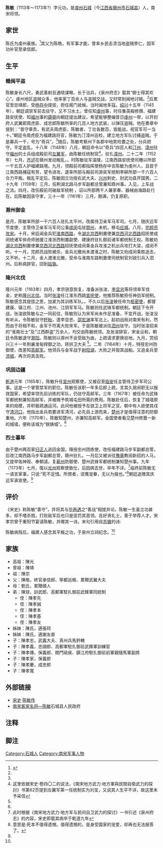 {{Infobox person
|name        = 陳敏
|image       = 
|image_size  = 
|caption     = 
|birth_date  = 1113年
|birth_place = [[南宋|南宋]]
|death_date  = 約1173年
|death_place = [[南宋|南宋]]
|occupation  = 南宋将领
}}

'''陈敏'''（1113年～1173年?）字元功，是[[虔州|虔州]][[石城|石城]]（今[[江西省|江西省]][[赣州市|赣州市]][[石城县|石城县]]）人，南宋将领。

==家世==
陈氏为虔州豪族。<ref name=fuck>{{cite book |title=南宋地方武力 地方軍與民間自衛武力的探討 |author=黃寬重 |publisher=:東大圖書公司 |year=2002 |isbn=957-19-2690-6 |pages=60-62页 }}</ref>其父为陈皓，有军事才能，曾率乡民击溃当地盗贼李仁，因军功补官至承信郎。{{refTag|1=《宋史·卷四〇二》：父皓……補官至承信郎 }}

==生平==
===赣闽平盗===
陈敏身长六尺，勇武善射且通晓谋略、长于治兵，《泉州府志》载其“御士得其欢心”。虔州地区盗贼众多，他率家丁百余人与盗贼交战，又时常到闽地讨贼。<ref name=fuck></ref>后累官至忠靖郎，受[[杨存中|杨存中]]提拔，担任阁门祗候。当时闽地多寇。[[绍兴|绍兴]]十五年（1145年），朝廷调禁军前去驻守，又不习水土。曾任知[[虔州|虔州]]事，时任集英殿修撰、福建路安抚使、知[[福州|福州]]事的[[薛弼|薛弼]]向朝廷提出建议，希望能够整编昔日[[虔州|虔州]]一带，以开封府人武翼郎周虎臣、成忠郎陈敏所率的几百人地方武装，以弹压盗贼。他在奏章中提到：“昔守章贡，有武夫周虎臣、陈敏者，丁壮各数百，皆能战，视官军可一当十。”朝廷令周虎臣为福建路将官，陈敏为汀漳州巡检，建立地方军队讨捕盗贼。{{reftag|1=《续资治通鉴·卷127》:时福建土寇未平……敏，石城人也}}于是募兵一千，号为“奇兵”。{{refTag|1=《宋史·卷三八〇》：弼至郡……凡四年而贼平 }}<ref name=fuck></ref>随后，陈敏考察州下各郡中地势险要之处，分兵把守，平定盗乱。十八年（1148年）八月，朝廷命令以“奇兵”四百人和[[汀州|汀州]]、[[漳州|漳州]]驻守[[福州|福州]]的士兵组成殿前司[[左翼军|左翼军]]，由陈敏任统制官<ref>这里依据宋史·卷四〇二的说法，《南宋地方武力·地方軍與民間自衛武力的探討》书第62页提到左翼军第一任统制实为刘宝，又说其人生平不详，故这里未予采信</ref>，驻扎[[漳州|漳州]]。二十二年（1152年）七月，[[齐述|齐述]]在赣州发动叛乱，{{reftag|1=《宋史·卷三十》:虔州军卒齐述杀殿前司统制吴进、江西同统领马晟，据州叛。}}{{reftag|1=《续资治通鉴·卷129》:初，殿前司游奕军统制李耕…而敏所部统领官元玘战死}}。时陈敏驻军温陵，江南西路安抚使司檄以所部一千五百人护福建路境。九月，领殿前司都指挥使杨存中言陈敏为虔州人，且尝于江南西路捕寇有劳，望令进攻，遂率所部与殿前司游奕军统制李耕所部一千六百人合力平叛。叛乱平定后，陈敏因立功授右武大夫、[[兴州|兴州]]刺史、封武功县开国男。二十九年（1159年）三月，任荆湖北路马步军副都总管兼知鼎州事。入见，上车战之法。四月，改任殿前司破敌军统制{{refTag|1=《宋史·卷四〇二》：敏按諸郡要害……除破敵軍統製 }} {{refTag|1=《淳熙三山志·卷18》：二十六年四月，诏分本军之半隶统制陈敏于泉州……计六百人。}}，诏以所部两千人兼家眷、器械由海路赴行在。后陈敏因丧守孝，三十一年（1161年）三月，期满，仍复原职。{{reftag|1=《续资治通鉴·卷134》:诏起复左武大夫……改隶马军司。}}

===滁州御金===
是月，陈敏率所部一千六百人驻扎太平州，改属侍卫亲军马军司。七月，随庆远军节度使、主管侍卫亲军马军司公事[[成闵|成闵]]屯驻[[鄂州_(古代)|鄂州]]，未机，移屯[[应城市|应城]]。八月，[[完颜亮|完颜亮]][[采石之战_(1161年)|攻宋]]。十月，宋廷闻金兵犯[[淮南西路|淮南西路]]，令[[荆湖北路|湖北]][[京西南路|京西]]制置使兼[[京西北路|京西]][[河北西路|河北西路]]招抚使成闵统诸军倂舟师驰援江淮浙西制置副使、建康府驻扎御前诸军都统制王权。陈敏劝[[荆湖北路|湖北]][[京西南路|京西]]制置使兼[[京西北路|京西]][[河北西路|河北西路]]招抚使成闵乘金兵攻淮之机出兵攻打大梁，成闵不听。十一月，完颜亮战败被杀，金兵北撤尚未渡淮之时，陈敏又劝成闵乘胜追击，又不听。十二月，金人渡淮北撤，受命与淮南东路制置使司统制官刘锐引兵入泗州。后称病辞官，回到[[姑孰|姑孰]]。{{refTag|1=《宋史·卷四〇二》：以所部駐太平州……敏遂移疾歸姑孰 }}

===隆兴北伐===
隆兴元年（1163年）四月，孝宗锐意恢复，准备派张浚、[[李显忠|李显忠]]等将领率军伐金，史称[[宋金战争#隆兴北伐|隆兴北伐]]。当时[[张浚|张浚]]任江淮东西路[[宣抚使|宣抚使]]，他推荐陈敏担任神劲军统制。陈敏感念其提拔之恩，加紧为其训练军队。{{reftag|1=《续资治通鉴·卷137》:又奏差陈敏为统制……未几，成军}}。不久以后[[张浚|张浚]]被任命为[[枢密使|枢密使]]，都督建康、镇江府、江州、池州、江阴军军马。{{refTag|1=《宋史·卷三六一》：隆興元年，除樞密使，都督建康、鎮江府、江州、池州、江陰軍軍馬 }}陈敏则任武锋军都统制。朝廷下令开战，张浚欲陈敏与之一同前往，陈敏则认为宋军尚未作足准备，不宜开战，张浚没有听从，令陈敏驻守[[盱眙|盱眙]]，遣李显忠、[[邵宏渊|邵宏渊]]率军北上。{{refTag|1=《宋史·卷四〇二》：孝宗即位，张浚宣抚江、淮，奏敏为神劲军统制……浚不听，令敏屯盱眙 }}起初战局对南宋有利，然而由于将相不和，金军于符离大败宋军。于是陈敏被派往[[泗州|泗州]]驻守。当时张浚招来的“淮南壮士”及“江西群盗”万余人，均交由陈敏统领。{{refTag|1=《宋史·卷三六一》：時浚所招徠山東、淮北忠義之士……陳敏統之，以守泗州 }}{{reftag|1=《续资治通鉴·卷138》:时浚所招徕山东、淮北忠义之士……以守泗州}}及张浚辞官，宋金议和，朝廷令陈敏退守[[滁阳|滁阳]]。陈敏则以滁州不会受敌为由，上疏请求更换驻地。九月，赏绍兴三十一年荆襄淮甸捍御之功，转拱卫大夫{{refTag|1=《宋会要辑稿·兵十九》：数内陈敏欲于阶官上转行……即于右武大夫成州团练使上转拱卫大夫 }} <ref name=fuck></ref>。二年（1164年）十月，特授忠州防御使，改差知[[高邮军|高邮军]]。他领兵与金军战于[[射阳湖|射阳湖]]，大败之并毁其战船。又追金兵至[[沛城|沛城]]，再次将其击败。{{refTag|1=《宋史·卷四〇二》：金人議和，詔敏退守滁陽……追至沛城，複敗之 }}{{reftag|1=《续资治通鉴·卷139》:时金兵号八十万，濠、滁皆破……拥兵不救}}

===巩固边疆===
[[乾道_(南宋)|乾道]]元年（1165年），陈敏升任[[宣州|宣州]]观察使，又被召至[[临安|临安]]任主管侍卫步军司公事。这是一个掌管禁军的职位。陈敏任该职一年多后即上疏，言其久居闲职无以报效国家，希望率领先前训练的军队，仍驻守高邮军。三年（1167年）被任命为武锋军都统制兼知高邮军，并被赐予筑城屯田所需的费用。{{reftag|1=《续资治通鉴·卷140》:三月，庚子……亦难得人}}陈敏赴任后，恢复了城墙原来的规模，并积极疏通运河。此间他被授予左骁卫上将军之官。朝中有人欲使其戍守[[清河口|清河口]]，他指出金兵若要进军清河，必先自上游而来，[[楚州|楚州]]才是值得注意的防御重地。六年（1170年），陈敏知楚州，亦兼知高邮军。{{reftag|1=《续资治通鉴·卷141》:朝议欲戍清河口……而移守焉}}金国使者看见楚州修葺一新的城墙，便称该城为“银铸城”。{{refTag|1=《宋史·卷四〇二》：乾道元年，遷宣州觀察使……北使過者觀其雉堞堅新，號“銀鑄城” }}<ref name=fuck></ref>

===烈士暮年===
由于楚州两百家[[归正人|归正人]]逃回金国，降授忠州团练使，改任福建路马步军副都总管，后改江南西路马步军副都总管，赣州驻扎。一月后又被派往[[隆兴府|豫章]]教阅新招的人马，又提举佑神观、奉朝请。复[[蕲州|蕲州]]防御使、楚州武锋军都统制兼知楚州事。九年（1173年）七月，復以[[光州|光州]]观察使致仕，后因病去世，卒年不详。<ref>此时根据《南宋地方武力·地方军与民间自卫武力的探讨》一书引述《泉州府志》的内容，宋史即载其病卒于乾道九年</ref>临终前陈敏无一语言家事，只说:“死不足惜。所恨者，谬膺宠眷，无以为报也。”<ref>意思是:死本不值得遗憾。值得遗憾的，是身受国家的宠爱，却再也无法报答了。</ref>{{reftag|1=《石城县志·人物志》:"比死……无以为报也"}}朝廷追赠其庆远军承宣使。{{refTag|1=《宋史·卷四〇二》：以歸正人二百家逃歸……特贈慶遠軍承宣使 }}<ref name=fuck></ref>

==评价==
《宋史》称陈敏“善守”，并将其与[[毕再遇|毕再遇]]之“善战”相提并论。{{refTag|1=《宋史·卷四〇二》：陳敏善守，畢再遇善戰 }}陈敏一生虽立功甚多，却不嗜杀戮，打败敌军后也只是惩罚其首领。且好贤礼士，善于举荐人才。宋孝宗曾于重阳节宴请陈敏，并赠其一诗。末句引用自[[苏辙|苏辙]]的诗:{{refTag|1=《石城县志·人物志》:"陈敏字元功……谈笑须卿一解颐"}}{{cquote|茱萸插鬓知人少，谈笑须卿一解颐}}

陈敏病殁后，福建人感念其平叛之功，于泉州立祠纪念。<ref name=fuck></ref>

==家族==
*高祖：陳光
*曾祖：陳靖
*祖：陳宗
*父：陳皓，終官承信郎、寧都巡檢、累贈武翼大夫
*母：劉氏，累贈碩人
*弟：陳球，訓武郎、高郵軍駐扎御前武鋒軍同統制
**侄：陳孝先
**侄：陳孝誠
**侄：陳孝本
**侄：陳孝基
**侄：陳孝友
*姊妹：陳氏，適張珂
*姊妹：陳氏，適謝友直
*子：陳孝忠，武義大夫、真州兵馬鈐轄
*子：陳孝義，忠詡郎、高郵軍駐扎御前武鋒軍訓練官
*子：陳孝傳，保義郎、閤門祗侯、鎮江府駐扎御前前軍親隨馬軍副將
*子：陳孝家，保義郎
*子：陳孝慶，成忠郎
*子：陳孝寬

==外部链接==
*[[宋史|宋史]]·[[s:宋史/卷四〇二|陈敏传]]
*[https://web.archive.org/web/20140531124021/http://xxgk.shicheng.gov.cn/bmgkxx/fsx_1/gzdt/gggs/201206/t20120628_112441.htm 南宋客家名将—陈敏]石城县人民政府

==注释==
<references/>
==脚注==
<references group="參"/>
[[Category:石城人|Category:石城人]]
[[Category:南宋军事人物|Category:南宋军事人物]]